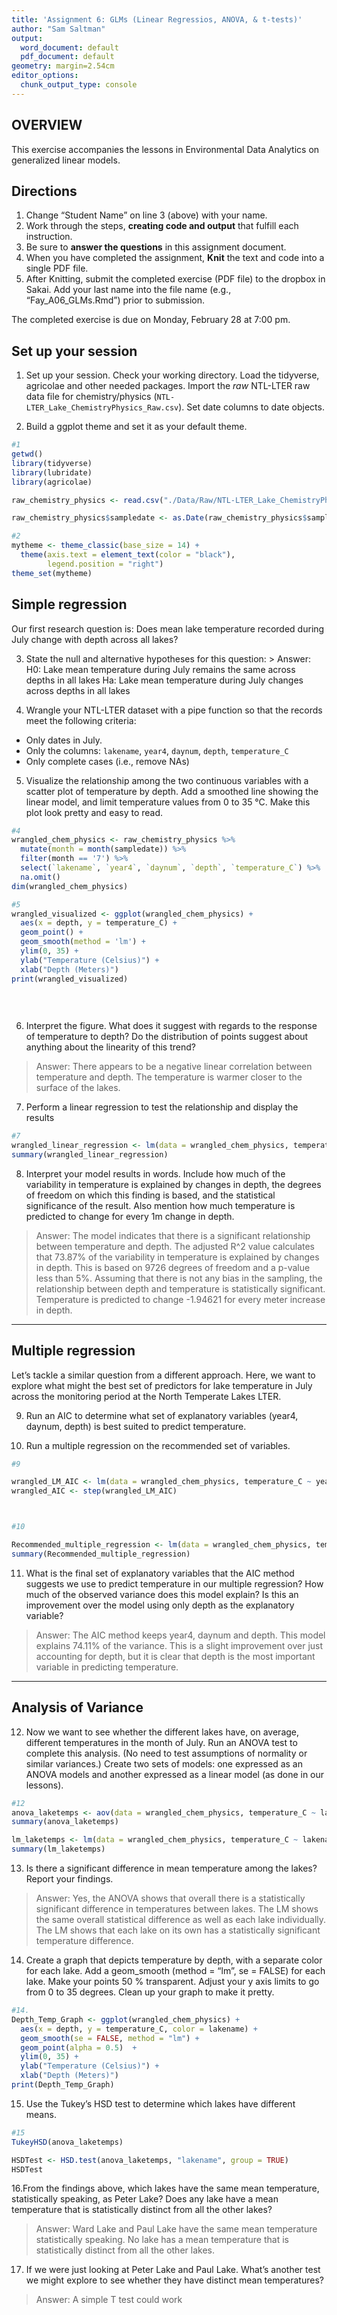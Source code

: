 ```yaml
---
title: 'Assignment 6: GLMs (Linear Regressios, ANOVA, & t-tests)'
author: "Sam Saltman"
output:
  word_document: default
  pdf_document: default
geometry: margin=2.54cm
editor_options:
  chunk_output_type: console
---
```


## OVERVIEW

This exercise accompanies the lessons in Environmental Data Analytics on generalized linear models. 

## Directions
1. Change "Student Name" on line 3 (above) with your name.
2. Work through the steps, **creating code and output** that fulfill each instruction.
3. Be sure to **answer the questions** in this assignment document.
4. When you have completed the assignment, **Knit** the text and code into a single PDF file.
5. After Knitting, submit the completed exercise (PDF file) to the dropbox in Sakai. Add your last name into the file name (e.g., "Fay_A06_GLMs.Rmd") prior to submission.

The completed exercise is due on Monday, February 28 at 7:00 pm.

## Set up your session 
1. Set up your session. Check your working directory. Load the tidyverse, agricolae and other needed packages. Import the *raw* NTL-LTER raw data file for chemistry/physics (`NTL-LTER_Lake_ChemistryPhysics_Raw.csv`). Set date columns to date objects.

2. Build a ggplot theme and set it as your default theme.

```r
#1
getwd()
library(tidyverse)
library(lubridate)
library(agricolae)

raw_chemistry_physics <- read.csv("./Data/Raw/NTL-LTER_Lake_ChemistryPhysics_Raw.csv", stringsAsFactors = TRUE)

raw_chemistry_physics$sampledate <- as.Date(raw_chemistry_physics$sampledate , format = "%m/%d/%y")

#2
mytheme <- theme_classic(base_size = 14) +
  theme(axis.text = element_text(color = "black"), 
        legend.position = "right")
theme_set(mytheme)

```

## Simple regression
Our first research question is: Does mean lake temperature recorded during July change with depth across all lakes?

3. State the null and alternative hypotheses for this question:
> Answer:
H0: Lake mean temperature during July remains the same across depths in all lakes 
Ha: Lake mean temperature during July changes across depths in all lakes 


4.  Wrangle your NTL-LTER dataset with a pipe function so that the records meet the following criteria: 
 * Only dates in July. 
 * Only the columns: `lakename`, `year4`, `daynum`, `depth`, `temperature_C`
 * Only complete cases (i.e., remove NAs)

5. Visualize the relationship among the two continuous variables with a scatter plot of temperature by depth. Add a smoothed line showing the linear model, and limit temperature values from 0 to 35 °C. Make this plot look pretty and easy to read.

```r
#4 
wrangled_chem_physics <- raw_chemistry_physics %>%
  mutate(month = month(sampledate)) %>%
  filter(month == '7') %>%
  select(`lakename`, `year4`, `daynum`, `depth`, `temperature_C`) %>%
  na.omit()
dim(wrangled_chem_physics)

#5
wrangled_visualized <- ggplot(wrangled_chem_physics) +
  aes(x = depth, y = temperature_C) +
  geom_point() +
  geom_smooth(method = 'lm') +
  ylim(0, 35) +
  ylab("Temperature (Celsius)") +
  xlab("Depth (Meters)") 
print(wrangled_visualized)
  
                                 
  

```


6. Interpret the figure. What does it suggest with regards to the response of temperature to depth? Do the distribution of points suggest about anything about the linearity of this trend?

> Answer: There appears to be a negative linear correlation between temperature and depth. The temperature is warmer closer to the surface of the lakes.


7. Perform a linear regression to test the relationship and display the results

```r
#7
wrangled_linear_regression <- lm(data = wrangled_chem_physics, temperature_C ~ depth)
summary(wrangled_linear_regression)


```


8. Interpret your model results in words. Include how much of the variability in temperature is explained by changes in depth, the degrees of freedom on which this finding is based, and the statistical significance of the result. Also mention how much temperature is predicted to change for every 1m change in depth. 

> Answer: The model indicates that there is a significant relationship between temperature and depth. The adjusted R^2 value calculates that 73.87% of the variability in temperature is explained by changes in depth. This is based on 9726 degrees of freedom and a p-value less than 5%. Assuming that there is not any bias in the sampling, the relationship between depth and temperature is statistically significant. Temperature is predicted to change -1.94621 for every meter increase in depth.


---

## Multiple regression
Let's tackle a similar question from a different approach. Here, we want to explore what might the best set of predictors for lake temperature in July across the monitoring period at the North Temperate Lakes LTER. 


9. Run an AIC to determine what set of explanatory variables (year4, daynum, depth) is best suited to predict temperature.

10. Run a multiple regression on the recommended set of variables. 

```r
#9

wrangled_LM_AIC <- lm(data = wrangled_chem_physics, temperature_C ~ year4 + daynum + depth)
wrangled_AIC <- step(wrangled_LM_AIC)



#10

Recommended_multiple_regression <- lm(data = wrangled_chem_physics, temperature_C ~ year4 + daynum + depth) #no changes are made through AIC step method. 
summary(Recommended_multiple_regression)
```

11. What is the final set of explanatory variables that the AIC method suggests we use to predict temperature in our multiple regression? How much of the observed variance does this model explain? Is this an improvement over the model using only depth as the explanatory variable?

> Answer: The AIC method keeps year4, daynum and depth. This model explains 74.11% of the variance. This is a slight improvement over just accounting for depth, but it is clear that depth is the most important variable in predicting temperature. 



---
## Analysis of Variance

12. Now we want to see whether the different lakes have, on average, different temperatures in the month of July. Run an ANOVA test to complete this analysis. (No need to test assumptions of normality or similar variances.) Create two sets of models: one expressed as an ANOVA models and another expressed as a linear model (as done in our lessons).

```r
#12
anova_laketemps <- aov(data = wrangled_chem_physics, temperature_C ~ lakename)
summary(anova_laketemps)

lm_laketemps <- lm(data = wrangled_chem_physics, temperature_C ~ lakename)
summary(lm_laketemps)
```

13. Is there a significant difference in mean temperature among the lakes? Report your findings. 

> Answer: Yes, the ANOVA shows that overall there is a statistically significant difference in temperatures between lakes. The LM shows the same overall statistical difference as well as each lake individually. The LM shows that each lake on its own has a statistically significant temperature difference. 


14. Create a graph that depicts temperature by depth, with a separate color for each lake. Add a geom_smooth (method = "lm", se = FALSE) for each lake. Make your points 50 % transparent. Adjust your y axis limits to go from 0 to 35 degrees. Clean up your graph to make it pretty. 

```r
#14.
Depth_Temp_Graph <- ggplot(wrangled_chem_physics) +
  aes(x = depth, y = temperature_C, color = lakename) +
  geom_smooth(se = FALSE, method = "lm") +
  geom_point(alpha = 0.5)  +
  ylim(0, 35) +
  ylab("Temperature (Celsius)") +
  xlab("Depth (Meters)") 
print(Depth_Temp_Graph)

```

15. Use the Tukey's HSD test to determine which lakes have different means.

```r
#15
TukeyHSD(anova_laketemps)

HSDTest <- HSD.test(anova_laketemps, "lakename", group = TRUE)
HSDTest

```

16.From the findings above, which lakes have the same mean temperature, statistically speaking, as Peter Lake? Does any lake have a mean temperature that is statistically distinct from all the other lakes?

>Answer: Ward Lake and Paul Lake have the same mean temperature statistically speaking. No lake has a mean temperature that is statistically distinct from all the other lakes.
 

17. If we were just looking at Peter Lake and Paul Lake. What's another test we might explore to see whether they have distinct mean temperatures? 

>Answer: A simple T test could work 


